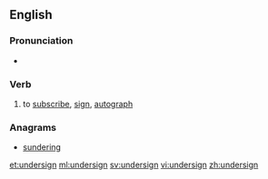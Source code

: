 ==English==

===Pronunciation===
* {{rhymes|aɪn}}

===Verb===
{{en-verb}}

# to [[subscribe]], [[sign]], [[autograph]]

===Anagrams===
* [[sundering#English|sundering]]

[[et:undersign]]
[[ml:undersign]]
[[sv:undersign]]
[[vi:undersign]]
[[zh:undersign]]